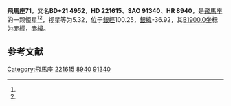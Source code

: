 {{Starbox begin
| name = 飛馬座71
}}
{{Starbox observe
| epoch = [[J2000.0|J2000.0]]
| constell = [[飛馬座|飛馬座]]<ref name=SIMBAD>{{cite web
 | url=http://simbad.u-strasbg.fr/simbad/sim-id?Ident=HR+8940
 | title =Pulsating variable Star
 | publisher=Centre de Données astronomiques de Strasbourg
 | work=SIMBAD
 | accessdate=2012-07-13}}</ref><ref name=DATA>{{cite web
 | url=http://vizier.u-strasbg.fr/viz-bin/VizieR-5?-out.add=.&-source=5050&-corr=PK=HR&-out.max=9999&HR=8940
 | title =VizieR Detailed Page
 | accessdate=2012-07-13}}</ref>
| 星官 = 
| ra = {{RA|23|33|28.1}}<ref name=SIMBAD /><ref name=DATA />
| dec = {{DEC|+22|29|56}}<ref name=SIMBAD /><ref name=DATA />
| appmag_v = 5.32<ref name=SIMBAD /><ref name=DATA />
}}
{{Starbox character
| class = M5IIIa<ref name=SIMBAD /><ref name=DATA />
| b-v = 1.6<ref name=SIMBAD /><ref name=DATA />
| u-b = 1.61<ref name=SIMBAD /><ref name=DATA />
| r-i = <ref name=SIMBAD /><ref name=DATA />
| variable = 
}}
{{Starbox astrometry
| radial_v = 1.61
| prop_mo_ra = 3
| parallax = 
| p_error = 
}}
{{Starbox catalog
| names =BD+21 4952，[[SAO星表|SAO]] 91340，[[HD星表|HD]] 221615，[[HR星表|HR]] 8940}}
{{Starbox reference |Simbad=HR+8940}}
{{Starbox end}}

'''飛馬座71'''，又名'''BD+21 4952'''，'''HD 221615'''、'''SAO 91340'''、'''HR 8940'''，是[[飛馬座|飛馬座]]的一颗恒星<ref name=SIMBAD /><ref name=DATA />，视星等为5.32，位于[[銀道座標系|銀經]]100.25，[[銀道座標系|銀緯]]-36.92，其[[B1900.0|B1900.0]]坐标为赤經{{RA|23|28|27.5}}，赤緯{{DEC|+21|-36.92|49}}。

== 参考文献 ==
{{reflist}}

{{飞马座恒星}}

[[Category:飛馬座|Category:飛馬座]]
[[Category:HD和HDE天體|221615]]
[[Category:HR天體|8940]]
[[Category:SAO天體|91340]]


{{star-stub}}